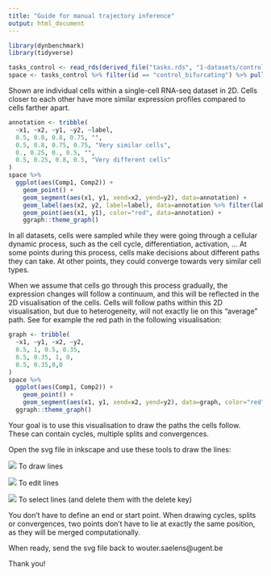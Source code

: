 ```yaml
---
title: "Guide for manual trajectory inference"
output: html_document
---
```


```r
library(dynbenchmark)
library(tidyverse)

tasks_control <- read_rds(derived_file("tasks.rds", "1-datasets/control"))
space <- tasks_control %>% filter(id == "control_bifurcating") %>% pull(space) %>% first()
```

Shown are individual cells within a single-cell RNA-seq dataset in 2D. Cells closer to each other have more similar expression profiles compared to cells farther apart.

```r
annotation <- tribble(
  ~x1, ~x2, ~y1, ~y2, ~label,
  0.5, 0.8, 0.8, 0.75, "",
  0.5, 0.8, 0.75, 0.75, "Very similar cells",
  0., 0.25, 0., 0.5, "",
  0.5, 0.25, 0.8, 0.5, "Very different cells"
)
space %>% 
  ggplot(aes(Comp1, Comp2)) +
    geom_point() +
    geom_segment(aes(x1, y1, xend=x2, yend=y2), data=annotation) +
    geom_label(aes(x2, y2, label=label), data=annotation %>% filter(label != "")) +
    geom_point(aes(x1, y1), color="red", data=annotation) +
    ggraph::theme_graph()
```

In all datasets, cells were sampled while they were going through a cellular dynamic process, such as the cell cycle, differentiation, activation, ... 
At some points during this process, cells make decisions about different paths they can take. At other points, they could converge towards very similar cell types. 

When we assume that cells go through this process gradually, the expression changes will follow a continuum, and this will be reflected in the 2D visualisation of the cells. Cells will follow paths within this 2D visualisation, but due to heterogeneity, will not exactly lie on this "average" path. See for example the red path in the following visualisation:

```r
graph <- tribble(
  ~x1, ~y1, ~x2, ~y2,
  0.5, 1, 0.5, 0.35,
  0.5, 0.35, 1, 0,
  0.5, 0.35,0,0
)
space %>% 
  ggplot(aes(Comp1, Comp2)) +
    geom_point() +
    geom_segment(aes(x1, y1, xend=x2, yend=y2), data=graph, color="red", size=3,alpha=0.6) +
  ggraph::theme_graph()
```


Your goal is to use this visualisation to draw the paths the cells follow. These can contain cycles, multiple splits and convergences.

Open the svg file in inkscape and use these tools to draw the lines:

![](pen.png)
To draw lines

![](select.png)
To edit lines

![](arrow.png)
To select lines (and delete them with the delete key)

You don't have to define an end or start point. When drawing cycles, splits or convergences, two points don't have to lie at exactly the same position, as they will be merged computationally.

When ready, send the svg file back to wouter.saelens@ugent.be

Thank you!
